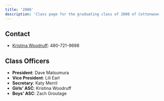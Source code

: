 ```yaml
---
title: '2000'
description: 'Class page for the graduating class of 2000 of Cottonwood High School.'
---
```


## Contact

- [Kristina Woodruff](mailto:gidgetkw@hotmail.com): 480-721-9698

## Class Officers

- **President**: Dave Matsumura
- **Vice President**: Lili Earl
- **Secretary**: Katy Merril
- **Girls' ASC**: Kristina Woodruff
- **Boys' ASC**: Zach Groutage

